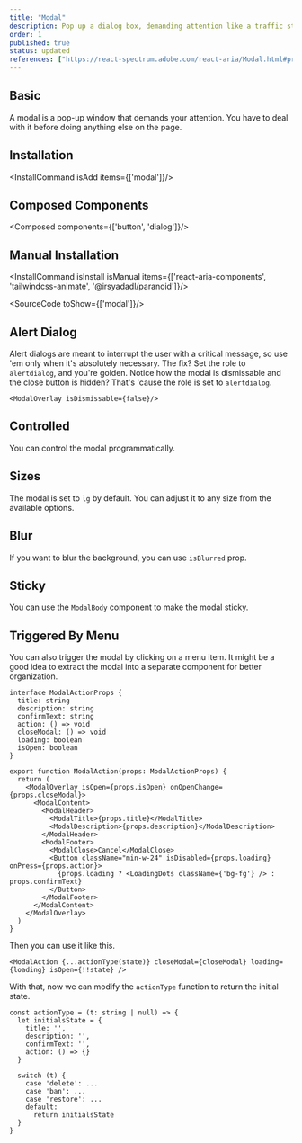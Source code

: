 ```yaml
---
title: "Modal"
description: Pop up a dialog box, demanding attention like a traffic stop sign, ideal for critical interactions..
order: 1
published: true
status: updated
references: ["https://react-spectrum.adobe.com/react-aria/Modal.html#props", "https://github.com/jamiebuilds/tailwindcss-animate"]
---
```



## Basic
A modal is a pop-up window that demands your attention. You have to deal with it before doing anything else on the page.
<How toUse="overlays/modal-demo" />

## Installation
<InstallCommand isAdd items={['modal']}/>

## Composed Components
<Composed components={['button', 'dialog']}/>

## Manual Installation
<InstallCommand isInstall isManual items={['react-aria-components', 'tailwindcss-animate', '@irsyadadl/paranoid']}/>

<SourceCode toShow={['modal']}/>

## Alert Dialog
Alert dialogs are meant to interrupt the user with a critical message, so use 'em only when it's absolutely necessary. The fix? Set the role to `alertdialog`, and you're golden.
<How toUse="overlays/alert-dialog-demo" />
Notice how the modal is dismissable and the close button is hidden? That's 'cause the role is set to `alertdialog`.

```tsx
<ModalOverlay isDismissable={false}/>
```

## Controlled
You can control the modal programmatically.
<How toUse="overlays/modal-controlled-demo" />

## Sizes
The modal is set to `lg` by default. You can adjust it to any size from the available options.
<How toUse="overlays/modal-size-demo" />

## Blur
If you want to blur the background, you can use `isBlurred` prop.
<How toUse="overlays/modal-blur-demo" />

## Sticky
You can use the `ModalBody` component to make the modal sticky.
<How toUse="overlays/modal-sticky-demo" />

## Triggered By Menu
You can also trigger the modal by clicking on a menu item.
<How toUse="overlays/modal-triggered-by-menu-demo" />
It might be a good idea to extract the modal into a separate component for better organization.

```
interface ModalActionProps {
  title: string
  description: string
  confirmText: string
  action: () => void
  closeModal: () => void
  loading: boolean
  isOpen: boolean
}

export function ModalAction(props: ModalActionProps) {
  return (
    <ModalOverlay isOpen={props.isOpen} onOpenChange={props.closeModal}>
      <ModalContent>
        <ModalHeader>
          <ModalTitle>{props.title}</ModalTitle>
          <ModalDescription>{props.description}</ModalDescription>
        </ModalHeader>
        <ModalFooter>
          <ModalClose>Cancel</ModalClose>
          <Button className="min-w-24" isDisabled={props.loading} onPress={props.action}>
            {props.loading ? <LoadingDots className={'bg-fg'} /> : props.confirmText}
          </Button>
        </ModalFooter>
      </ModalContent>
    </ModalOverlay>
  )
}
```

Then you can use it like this.

```
<ModalAction {...actionType(state)} closeModal={closeModal} loading={loading} isOpen={!!state} />
```

With that, now we can modify the `actionType` function to return the initial state.

```tsx
const actionType = (t: string | null) => {
  let initialsState = {
    title: '',
    description: '',
    confirmText: '',
    action: () => {}
  }

  switch (t) {
    case 'delete': ...
    case 'ban': ...
    case 'restore': ...
    default:
      return initialsState
  }
}
```
